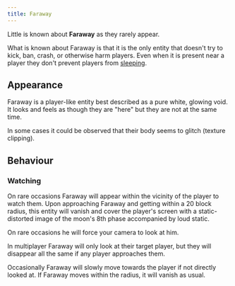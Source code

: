 ```yaml
---
title: Faraway
---
```


Little is known about **Faraway** as they rarely appear.

What is known about Faraway is that it is the only entity that doesn't
try to kick, ban, crash, or otherwise harm players. Even when it is
present near a player they don't prevent players from
[sleeping](/wiki/mechanics/errsleep).

## Appearance

Faraway is a player-like entity best described as a pure white, glowing
void. It looks and feels as though they are "here" but they are not at
the same time.

In some cases it could be observed that their body seems to glitch
(texture clipping).

## Behaviour

### Watching

On rare occasions Faraway will appear within the vicinity of the player
to watch them. Upon approaching Faraway and getting within a 20 block
radius, this entity will vanish and cover the player's screen with a
static-distorted image of the moon's 8th phase accompanied by loud
static.

On rare occasions he will force your camera to look at him.

In multiplayer Faraway will only look at their target player, but they
will disappear all the same if any player approaches them.

Occasionally Faraway will slowly move towards the player if not directly
looked at. If Faraway moves within the radius, it will vanish as usual.
